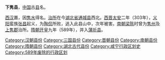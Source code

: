 '''下隽县'''，[[中国|中国]]古[[县|县]]名。

[[西汉|西汉]]置，因[[隽水|隽水]]得名。[[治所|治所]]在今[[湖北省|湖北省]][[通城县|通城县]]西北。[[西晋|西晋]][[太安_(西晋)|太安]]二年（303年），[[义阳|义阳]]蛮族[[张昌|张昌]]起义，为[[陶侃|陶侃]]所败，逃入此县山中，次年被害。[[南朝|南朝]][[南朝梁|梁]][[南朝陈|陈]]时曾为[[隽州|隽州]]及[[上隽郡|上隽郡]]治所。[[隋朝|隋朝]][[开皇|开皇]]九年（589年），并入[[蒲圻县|蒲圻县]]。

{{湖北行政区划小作品}}
{{DEFAULTSORT:X}}
[[Category:汉朝县份|Category:汉朝县份]]
[[Category:三国县份|Category:三国县份]]
[[Category:晋朝县份|Category:晋朝县份]]
[[Category:南朝县份|Category:南朝县份]]
[[Category:隋朝县份|Category:隋朝县份]]
[[Category:湖北古代县份|Category:湖北古代县份]]
[[Category:咸宁行政区划史|Category:咸宁行政区划史]]
[[Category:589年废除的行政区划|Category:589年废除的行政区划]]